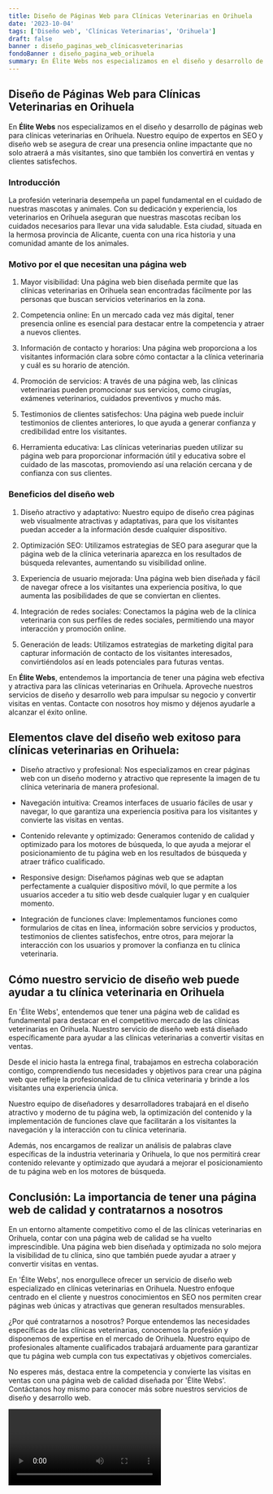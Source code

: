 ```yaml
---
title: Diseño de Páginas Web para Clínicas Veterinarias en Orihuela
date: '2023-10-04'
tags: ['Diseño web', 'Clínicas Veterinarias', 'Orihuela']
draft: false
banner : diseño_paginas_web_clínicasveterinarias
fondoBanner : diseño_pagina_web_orihuela
summary: En Élite Webs nos especializamos en el diseño y desarrollo de páginas web para clínicas veterinarias en Orihuela. Nuestro equipo de expertos en SEO y diseño web se asegura de crear una presencia online impactante que no solo atraerá a más visitantes, sino que también los convertirá en ventas y clientes satisfechos.
---
```


## Diseño de Páginas Web para Clínicas Veterinarias en Orihuela

En **Élite Webs** nos especializamos en el diseño y desarrollo de páginas web para clínicas veterinarias en Orihuela. Nuestro equipo de expertos en SEO y diseño web se asegura de crear una presencia online impactante que no solo atraerá a más visitantes, sino que también los convertirá en ventas y clientes satisfechos.

### Introducción

La profesión veterinaria desempeña un papel fundamental en el cuidado de nuestras mascotas y animales. Con su dedicación y experiencia, los veterinarios en Orihuela aseguran que nuestras mascotas reciban los cuidados necesarios para llevar una vida saludable. Esta ciudad, situada en la hermosa provincia de Alicante, cuenta con una rica historia y una comunidad amante de los animales.

### Motivo por el que necesitan una página web

1. Mayor visibilidad: Una página web bien diseñada permite que las clínicas veterinarias en Orihuela sean encontradas fácilmente por las personas que buscan servicios veterinarios en la zona.

2. Competencia online: En un mercado cada vez más digital, tener presencia online es esencial para destacar entre la competencia y atraer a nuevos clientes.

3. Información de contacto y horarios: Una página web proporciona a los visitantes información clara sobre cómo contactar a la clínica veterinaria y cuál es su horario de atención.

4. Promoción de servicios: A través de una página web, las clínicas veterinarias pueden promocionar sus servicios, como cirugías, exámenes veterinarios, cuidados preventivos y mucho más.

5. Testimonios de clientes satisfechos: Una página web puede incluir testimonios de clientes anteriores, lo que ayuda a generar confianza y credibilidad entre los visitantes.

6. Herramienta educativa: Las clínicas veterinarias pueden utilizar su página web para proporcionar información útil y educativa sobre el cuidado de las mascotas, promoviendo así una relación cercana y de confianza con sus clientes.

### Beneficios del diseño web

1. Diseño atractivo y adaptativo: Nuestro equipo de diseño crea páginas web visualmente atractivas y adaptativas, para que los visitantes puedan acceder a la información desde cualquier dispositivo.

2. Optimización SEO: Utilizamos estrategias de SEO para asegurar que la página web de la clínica veterinaria aparezca en los resultados de búsqueda relevantes, aumentando su visibilidad online.

3. Experiencia de usuario mejorada: Una página web bien diseñada y fácil de navegar ofrece a los visitantes una experiencia positiva, lo que aumenta las posibilidades de que se conviertan en clientes.

4. Integración de redes sociales: Conectamos la página web de la clínica veterinaria con sus perfiles de redes sociales, permitiendo una mayor interacción y promoción online.

5. Generación de leads: Utilizamos estrategias de marketing digital para capturar información de contacto de los visitantes interesados, convirtiéndolos así en leads potenciales para futuras ventas.

En **Élite Webs**, entendemos la importancia de tener una página web efectiva y atractiva para las clínicas veterinarias en Orihuela. Aproveche nuestros servicios de diseño y desarrollo web para impulsar su negocio y convertir visitas en ventas. Contacte con nosotros hoy mismo y déjenos ayudarle a alcanzar el éxito online.

<GifSeo />

<Cta />

## Elementos clave del diseño web exitoso para clínicas veterinarias en Orihuela:

- Diseño atractivo y profesional: Nos especializamos en crear páginas web con un diseño moderno y atractivo que represente la imagen de tu clínica veterinaria de manera profesional.

- Navegación intuitiva: Creamos interfaces de usuario fáciles de usar y navegar, lo que garantiza una experiencia positiva para los visitantes y convierte las visitas en ventas.

- Contenido relevante y optimizado: Generamos contenido de calidad y optimizado para los motores de búsqueda, lo que ayuda a mejorar el posicionamiento de tu página web en los resultados de búsqueda y atraer tráfico cualificado.

- Responsive design: Diseñamos páginas web que se adaptan perfectamente a cualquier dispositivo móvil, lo que permite a los usuarios acceder a tu sitio web desde cualquier lugar y en cualquier momento.

- Integración de funciones clave: Implementamos funciones como formularios de citas en línea, información sobre servicios y productos, testimonios de clientes satisfechos, entre otros, para mejorar la interacción con los usuarios y promover la confianza en tu clínica veterinaria.

## Cómo nuestro servicio de diseño web puede ayudar a tu clínica veterinaria en Orihuela

En 'Élite Webs', entendemos que tener una página web de calidad es fundamental para destacar en el competitivo mercado de las clínicas veterinarias en Orihuela. Nuestro servicio de diseño web está diseñado específicamente para ayudar a las clínicas veterinarias a convertir visitas en ventas.

Desde el inicio hasta la entrega final, trabajamos en estrecha colaboración contigo, comprendiendo tus necesidades y objetivos para crear una página web que refleje la profesionalidad de tu clínica veterinaria y brinde a los visitantes una experiencia única.

Nuestro equipo de diseñadores y desarrolladores trabajará en el diseño atractivo y moderno de tu página web, la optimización del contenido y la implementación de funciones clave que facilitarán a los visitantes la navegación y la interacción con tu clínica veterinaria.

Además, nos encargamos de realizar un análisis de palabras clave específicas de la industria veterinaria y Orihuela, lo que nos permitirá crear contenido relevante y optimizado que ayudará a mejorar el posicionamiento de tu página web en los motores de búsqueda.

## Conclusión: La importancia de tener una página web de calidad y contratarnos a nosotros

En un entorno altamente competitivo como el de las clínicas veterinarias en Orihuela, contar con una página web de calidad se ha vuelto imprescindible. Una página web bien diseñada y optimizada no solo mejora la visibilidad de tu clínica, sino que también puede ayudar a atraer y convertir visitas en ventas.

En 'Élite Webs', nos enorgullece ofrecer un servicio de diseño web especializado en clínicas veterinarias en Orihuela. Nuestro enfoque centrado en el cliente y nuestros conocimientos en SEO nos permiten crear páginas web únicas y atractivas que generan resultados mensurables.

¿Por qué contratarnos a nosotros? Porque entendemos las necesidades específicas de las clínicas veterinarias, conocemos la profesión y disponemos de expertise en el mercado de Orihuela. Nuestro equipo de profesionales altamente cualificados trabajará arduamente para garantizar que tu página web cumpla con tus expectativas y objetivos comerciales.

No esperes más, destaca entre la competencia y convierte las visitas en ventas con una página web de calidad diseñada por 'Élite Webs'. Contáctanos hoy mismo para conocer más sobre nuestros servicios de diseño y desarrollo web.

<Video />

<CtaBot job='Clínicas Veterinarias' city='Orihuela'/>

<Gmaps query='Orihuela+españa+maps' />